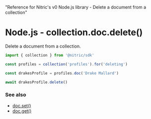   "Reference for Nitric's v0 Node.js library - Delete a document from a collection"

# Node.js - collection.doc.delete()

Delete a document from a collection.

```javascript
import { collection } from '@nitric/sdk'

const profiles = collection('profiles').for('deleting')

const drakesProfile = profiles.doc('Drake Mallard')

await drakesProfile.delete()
```

### See also

- [doc.set()](./collection-doc-set)
- [doc.get()](./collection-doc-get)
